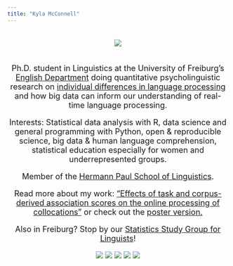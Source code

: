 ```yaml
---
title: "Kyla McConnell"
---
```


<center><font size = 4>
<br>
![](kyla_circle.png)
<br>
<br>

Ph.D. student in Linguistics at the University of Freiburg's [English Department](https://www.anglistik.uni-freiburg.de) doing quantitative psycholinguistic research on [individual differences in language processing](https://www.hpsl-linguistics.org/user/648/) and how big data can inform our understanding of real-time language processing.

Interests: Statistical data analysis with R, data science and general programming with Python, open & reproducible science, big data & human language comprehension, statistical education especially for women and underrepresented groups.

Member of the [Hermann Paul School of Linguistics](http://www.hpsl-linguistics.org).

Read more about my work: ["Effects of task and corpus-derived association scores on the online processing of collocations"](https://www.degruyter.com/view/j/cllt.ahead-of-print/cllt-2018-0030/cllt-2018-0030.xml) or check out the [poster version.](https://www.researchgate.net/publication/335991813_Can_corpus-derived_collocation_measures_reflect_expectations_in_language_processing)

Also in Freiburg? Stop by our [Statistics Study Group for Linguists](https://www.hpsl-linguistics.org/events/statistics-study-group-for-linguists7/)!

[![](researchgate.png)](https://www.researchgate.net/profile/Kyla_Mcconnell2) 
[![](github.png)](https://github.com/kyla-mcconnell) 
[![](googlescholar.png)](https://scholar.google.de/citations?user=bnSDcmQAAAAJ&hl=de&oi=ao) 
[![](twitter.png)](https://twitter.com/McconnellKyla) 
[![](linkedin.png)](https://www.linkedin.com/in/kyla-mcconnell-6667488b/) 

</center></font>